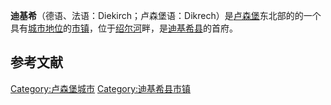 {{Infobox settlement
<!-- See Template:Infobox settlement for additional fields and descriptions -->
| name                    = 迪基希<br>Diekirch
| native_name             = Dikrech
| native_name_lang        = lb<!-- ISO 639-2 code e.g. "lb" for Luxembourgish -->
| settlement_type         = [[市镇_(卢森堡)|市镇]]
| image_skyline           = Luxembourg Diekirch 2005-03-11.jpg
| image_alt               = 
| image_caption           = 
| image_shield            = ECUSSON DIEKIRCH.png
| shield_alt              = 
| shield_size             = 100x80px
| image_map               = Map Diekirch.PNG
| map_alt                 = 
| mapsize                 = 200px
| map_caption             = 迪基希在卢森堡地图上的位置，迪基希为橙色，迪基希县为深红色
| coordinates             = {{coord|3=region:LU_type:adm3rd|display=inline,title}}
| coor_pinpoint           = 
| subdivision_type        = [[世界政区索引|国家]]
| subdivision_name        = {{flag|Luxembourg}}
| subdivision_type1       = [[县_(卢森堡)|县]]
| subdivision_name1       = [[迪基希县|迪基希县]]
| established_title       = 
| established_date        = 
| leader_party            = 
| leader_title            = 市长
| leader_name             = {{Luxembourg commune mayor|LAU2=0603}}
| unit_pref               = Metric<!-- or US or UK -->
| area_footnotes          = 
| area_total_km2          = {{Luxembourg commune area|LAU2=0603}}
| area_rank               = {{Luxembourg commune area rank|LAU2=0603}}
| elevation_footnotes     = 
| elevation_max_m         = {{Luxembourg commune high|LAU2=0603}}
| elevation_max_rank      = {{Luxembourg commune high rank|LAU2=0603}}
| elevation_min_m         = {{Luxembourg commune low|LAU2=0603}}
| elevation_min_rank      = {{Luxembourg commune low rank|LAU2=0603}}
| population_footnotes    = 
| population_total        = {{Luxembourg commune population|LAU2=0603}}
| population_as_of        = {{Luxembourg communes statistics year}}
| population_rank         = {{Luxembourg commune population rank|LAU2=0603}}
| population_density_km2  = auto
| population_density_rank = {{Luxembourg commune density rank|LAU2=0603}}
| timezone1               = [[Central_European_Time|CET]]
| utc_offset1             = +1
| timezone1_DST           = [[Central_European_Summer_Time|CEST]]
| utc_offset1_DST         = +2
| blank_name_sec1         = [[Local_administrative_unit|LAU 2]]
| blank_info_sec1         = LU0000603
| website                 = [http://www.diekirch.lu diekirch.lu]
| footnotes               = 
}}

'''迪基希'''（德语、法语：Diekirch；卢森堡语：Dikrech）是[[卢森堡|卢森堡]]东北部的的一个具有[[卢森堡城市列表|城市地位]]的[[市镇_(卢森堡)|市镇]]，位于[[绍尔河|绍尔河]]畔，是[[迪基希县|迪基希县]]的首府。



==参考文献==
{{reflist}}

{{Authority control}}
[[Category:卢森堡城市|Category:卢森堡城市]]
[[Category:迪基希县市镇|Category:迪基希县市镇]]
{{迪基希县市镇}}